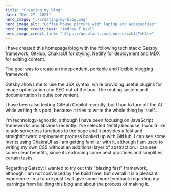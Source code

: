 ```yaml
---
title: "Creating my blog"
date: "Dec 27, 2021"
hero_image: "./creating-my-blog.png"
hero_image_alt: "Coffee house picture with laptop and accessories"
hero_image_credit_text: "Andrew T Neel"
hero_image_credit_link: "https://unsplash.com/photos/cckf4TsHAuw"
---
```


I have created this homepage/blog with the following tech stack:
Gatsby framework, GitHub, ChakraUI for styling, Netlify for deployment and MDX for editing content. 

The goal was to create an independent, portable and flexible blogging framework.

Gatsby allows me to use the JSX syntax, while providing useful plugins for image optimization and SEO out of the box.
The routing system and documentation is quite convenient.

I have been also testing GitHub Copilot recently, but I had to turn off the AI while writing this post, because it tries to write the whole thing by itself...

I'm technology-agnostic, although I have been focusing on JavaScript frameworks and libraries recently. I've selected Netlify because, I would like to add serverless functions to the page and it provides a fast and 
straightforward deployment process hooked up with GitHub. I can see some merits using ChakraUI as I am getting familiar with it, although I am used to writing my own CSS without an additional layer of abstraction. I can see some clear benefits, since its enforcing some best practices and simplifies certain tasks.

Regarding Gatsby: I wanted to try out this "blazing fast" framework, although I am not convinced by the build time, but overall it is a pleasant experience.
In a future post I will give some more feedback regarding my learnings from building this blog and about the process of making it.

